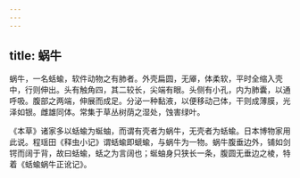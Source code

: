 ```yaml
---
---
---
```

title: 蜗牛
---



蜗牛，一名蛞蝓，软件动物之有肺者。外壳扁圆，无厣，体柔软，平时全缩入壳中，行则伸出。头有触角四，其二较长，尖端有眼。头侧有小孔，内为肺囊，以通呼吸。腹部之两端，伸展而成足。分泌一种黏液，以便移动己体，干则成薄膜，光泽如银。雌雄同体。常集于草丛树荫之湿处，蚀害绿叶。

《本草》诸家多以蛞蝓为蜒蚰，而谓有壳者为蜗牛，无壳者为蛞蝓。日本博物家用此说。程瑶田《释虫小记》谓蛞蝓即螔蝓，与蜗牛为一物。蜗牛腹垂边外，铺如剑锷而阔于背，故曰蛞蝓，蛞之为言阔也；蜒蚰身只狭长一条，腹圆无垂边之棱，特着《蛞蝓蜗牛正讹记》。